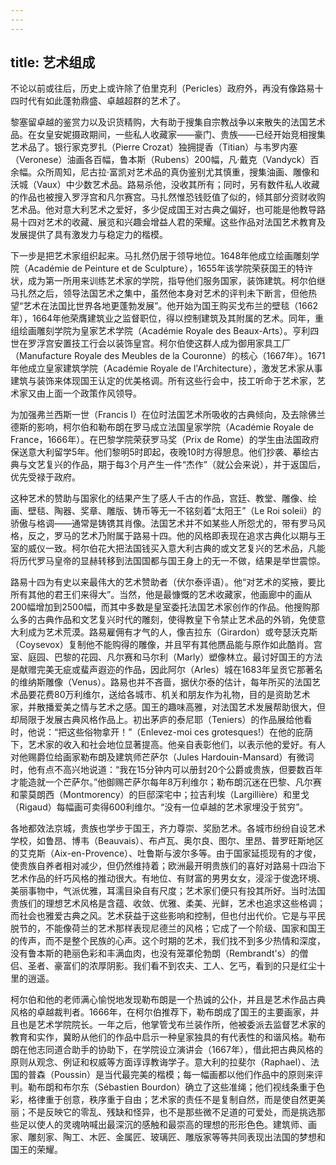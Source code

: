 ```yaml
---
---
---
```

title: 艺术组成
---




不论以前或往后，历史上或许除了伯里克利（Pericles）政府外，再没有像路易十四时代有如此蓬勃鼎盛、卓越超群的艺术了。

黎塞留卓越的鉴赏力以及识货精购，大有助于搜集自宗教战争以来散失的法国艺术品。在女皇安妮摄政期间，一些私人收藏家——豪门、贵族——已经开始竞相搜集艺术品了。银行家克罗扎（Pierre Crozat）独拥提香（Titian）与韦罗内塞（Veronese）油画各百幅，鲁本斯（Rubens）200幅，凡·戴克（Vandyck）百余幅。众所周知，尼古拉·富凯对艺术品的真伪鉴别尤其慎重，搜集油画、雕像和沃城（Vaux）中少数艺术品。路易杀他，没收其所有；同时，另有数件私人收藏的作品也被搜入罗浮宫和凡尔赛宫。马扎然惟恐钱贬值了似的，倾其部分资财收购艺术品。他对意大利艺术之爱好，多少促成国王对古典之偏好，也可能是他教导路易十四对艺术的收藏、展览和兴趣会增益人君的荣耀。这些作品对法国艺术教育及发展提供了具有激发力与稳定力的楷模。

下一步是把艺术家组织起来。马扎然仍居于领导地位。1648年他成立绘画雕刻学院（Académie de Peinture et de Sculpture），1655年该学院荣获国王的特许状，成为第一所用来训练艺术家的学院，指导他们服务国家，装饰建筑。柯尔伯继马扎然之后，领导法国艺术之集中，虽然他本身对艺术的评判未下断言，但他热望“艺术在法国比世界各地更蓬勃发展”。他开始为国王购买戈布兰的壁毯（1662年），1664年他荣膺建筑业之监督职位，得以控制建筑及其附属的艺术。同年，重组绘画雕刻学院为皇家艺术学院（Académie Royale des Beaux-Arts）。亨利四世在罗浮宫安置技工行会以装饰皇宫。柯尔伯使这群人成为御用家具工厂（Manufacture Royale des Meubles de la Couronne）的核心（1667年）。1671年他成立皇家建筑学院（Académie Royale de l'Architecture），激发艺术家从事建筑与装饰来体现国王认定的优美格调。所有这些行会中，技工听命于艺术家，艺术家又由上面一个政策作风领导。

为加强弗兰西斯一世（Francis Ⅰ）在位时法国艺术所吸收的古典倾向，及去除佛兰德斯的影响，柯尔伯和勒布朗在罗马成立法国皇家学院（Académie Royale de France，1666年）。在巴黎学院荣获罗马奖（Prix de Rome）的学生由法国政府保送意大利留学5年。他们黎明5时即起，夜晚10时方得憩息。他们抄袭、摹绘古典与文艺复兴的作品，期于每3个月产生一件“杰作”（就公会来说），并于返国后，优先受禄于政府。

这种艺术的赞助与国家化的结果产生了感人千古的作品，宫廷、教堂、雕像、绘画、壁毯、陶器、奖章、雕版、铸币等无一不铭刻着“太阳王”（Le Roi soleii）的骄傲与格调——通常是铸镌其肖像。法国艺术并不如某些人所怨尤的，带有罗马风格，反之，罗马的艺术乃附属于路易十四。他的风格即表现在追求古典化以期与王室的威仪一致。柯尔伯花大把法国钱买入意大利古典的或文艺复兴的艺术品，凡能将历代罗马皇帝的显赫转移到法国国都与国王身上的无一不做，结果是举世震惊。

路易十四为有史以来最伟大的艺术赞助者（伏尔泰评语）。他“对艺术的奖掖，要比所有其他的君王们来得大”。当然，他是最慷慨的艺术收藏家，他画廊中的画从200幅增加到2500幅，而其中多数是皇室委托法国艺术家创作的作品。他搜购那么多的古典作品和文艺复兴时代的雕刻，使得教皇下令禁止艺术品的外销，免使意大利成为艺术荒漠。路易雇佣有才气的人，像吉拉东（Girardon）或夸瑟沃克斯（Coysevox）复制他不能购得的雕像，并且罕有其他赝品能与原作如此酷肖。宫室、庭园、巴黎的花园、凡尔赛和马尔利（Marly）塑像林立。最讨好国王的方法是献赠完美无疵或蜚声遐迩的作品，因此阿尔（Arles）城在1683年呈贡它那著名的维纳斯雕像（Venus）。路易也并不吝啬，据伏尔泰的估计，每年所买的法国艺术品要花费80万利维尔，送给各城市、机关和朋友作为礼物，目的是资助艺术家，并散播爱美之情与艺术之感。国王的趣味高雅，对法国艺术发展帮助很大，但却局限于发展古典风格作品上。初出茅庐的泰尼耶（Teniers）的作品展给他看时，他说：“把这些俗物拿开！”（Enlevez-moi ces grotesques!）在他的庇荫下，艺术家的收入和社会地位显著提高。他亲自表彰他们，以表示他的爱好。有人对他赐爵位给画家勒布朗及建筑师芒萨尔（Jules Hardouin-Mansard）有微词时，他有点不高兴地说道：“我在15分钟内可以册封20个公爵或贵族，但要数百年才能造就一个芒萨尔。”他御赐芒萨尔每年8万利维尔；勒布朗沉迷在巴黎、凡尔赛和蒙莫朗西（Montmorency）的巨邸深宅中；拉吉利埃（Largillière）和里戈（Rigaud）每幅画可卖得600利维尔。“没有一位卓越的艺术家埋没于贫穷”。

各地都效法京城，贵族也学步于国王，齐力尊崇、奖励艺术。各城市纷纷自设艺术学校，如鲁昂、博韦（Beauvais）、布卢瓦、奥尔良、图尔、里昂、普罗旺斯地区的艾克斯（Aix-en-Provence）、吐鲁斯与波尔多等。由于国家延揽现有的才俊，使贵族自养者相对减少，但仍然维持着；欧洲最开明贵族们的喜好对路易十四治下艺术作品的纤巧风格的推动很大。有地位、有财富的男男女女，浸淫于俊逸环境、美丽事物中，气派优雅，耳濡目染自有尺度；艺术家们便只有投其所好。当时法国贵族们的理想艺术风格是含蕴、收敛、优雅、柔美、光鲜，艺术也追求这些格调；而社会也雅爱古典之风。艺术获益于这些影响和控制，但也付出代价。它是与平民脱节的，不能像荷兰的艺术那样表现尼德兰的风格；它成了一个阶级、国家和国王的传声，而不是整个民族的心声。这个时期的艺术，我们找不到多少热情和深度，没有鲁本斯的艳丽色彩和丰满血肉，也没有笼罩伦勃朗（Rembrandt's）的僧侣、圣者、豪富们的浓厚阴影。我们看不到农夫、工人、乞丐，看到的只是红尘十里的逍遥。

柯尔伯和他的老师满心愉悦地发现勒布朗是一个热诚的公仆，并且是艺术作品古典风格的卓越裁判者。1666年，在柯尔伯推荐下，勒布朗成了国王的主要画家，并且也是艺术学院院长。一年之后，他掌管戈布兰装作所，他被委派去监督艺术家的教育和实作，冀盼从他们的作品中启示一种皇家独具的有代表性的和谐风格。勒布朗在他志同道合助手的协助下，在学院设立演讲会（1667年），借此把古典风格的原则从观念、例证和权威等方面谆谆教诲学子。意大利的拉斐尔（Raphael）、法国的普森（Poussin）是当代最完美的楷模；每一幅画都以他们作品中的原则来评判。勒布朗和布尔东（Sébastien Bourdon）确立了这些准绳；他们视线条重于色彩，格律重于创意，秩序重于自由；艺术家的责任不是复制自然，而是使自然更美丽；不是反映它的零乱、残缺和怪异，也不是那些微不足道的可爱处，而是挑选那些足以使人的灵魂呐喊出最深沉的感触和最崇高的理想的形形色色。建筑师、画家、雕刻家、陶工、木匠、金属匠、玻璃匠、雕版家等等共同表现出法国的梦想和国王的荣耀。